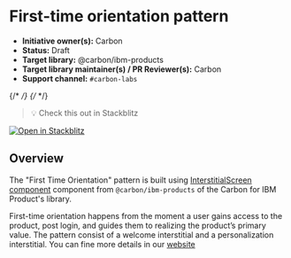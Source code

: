 



# First-time orientation pattern

- **Initiative owner(s):** Carbon
- **Status:** Draft
- **Target library:** @carbon/ibm-products
- **Target library maintainer(s) / PR Reviewer(s):** Carbon
- **Support channel:** `#carbon-labs`

{/* <!-- START doctoc generated TOC please keep comment here to allow auto update --> */}
{/* <!-- DON'T EDIT THIS SECTION, INSTEAD RE-RUN doctoc TO UPDATE --> */}

> 💡 Check this out in Stackblitz

[![Open in Stackblitz](https://developer.stackblitz.com/img/open_in_stackblitz.svg)](https://stackblitz.com/github/carbon-design-system/carbon-labs/tree/main/examples/react/FirstTimeOrientation)


## Overview

The "First Time Orientation" pattern is built using  [InterstitialScreen component](https://ibm-products.carbondesignsystem.com/?path=/docs/experimental-onboarding-interstitialscreen--docs&globals=theme:white;viewport:basic) component from `@carbon/ibm-products`
 of the Carbon for IBM Product's library. 

First-time orientation happens from the moment a user gains access to the product, post login, and guides them to realizing the product’s primary value. The pattern consist of a welcome interstitial and a personalization interstitial. You can fine more details in our [website](https://pages.github.ibm.com/carbon/ibm-products/patterns/onboarding-flows/orientation/)

 



<Canvas of={FirstTimeOrientationStory} />

